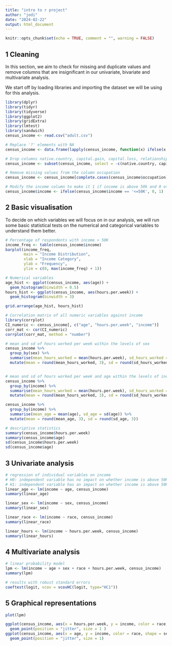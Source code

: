 ```yaml
---
title: "intro to r project"
author: "jodi"
date: "2024-02-22"
output: html_document
---
```


```r
knitr::opts_chunk$set(echo = TRUE, comment = "", warning = FALSE)
```

## 1 Cleaning

In this section, we aim to check for missing and duplicate values and remove columns that are insignificant in our univariate, bivariate and multivariate analysis.

We start off by loading libraries and importing the dataset we will be using for this analysis.

```r
library(dplyr)
library(tidyr)
library(tidyverse)
library(ggplot2)
library(gridExtra)
library(lmtest)
library(sandwich)
census_income <- read.csv("adult.csv")
```

```r
# Replace '?' elements with NA
census_income <- data.frame(lapply(census_income, function(x) ifelse(x == '?', NA, x)))

# Drop columns native.country, capital.gain, capital.loss, relationship, and education.num
census_income <- subset(census_income, select = -c(native.country, capital.gain, capital.loss, relationship, education.num))

# Remove missing values from the column occupation
census_income <- census_income[complete.cases(census_income$occupation), ]

# Modify the income column to make it 1 if income is above 50k and 0 otherwise
census_income$income <- ifelse(census_income$income == '<=50K', 0, 1)
```

## 2 Basic visualisation

To decide on which variables we will focus on in our analysis, we will run some basic statistical tests on the numerical and categorical variables to understand them better.

```r
# Percentage of respondents with income > 50K
income_freq <- table(census_income$income)
barplot(income_freq, 
        main = "Income Distribution", 
        xlab = "Income Category", 
        ylab = "Frequency", 
        ylim = c(0, max(income_freq) + 1))
```
```r
# Numerical variables
age_hist <- ggplot(census_income, aes(age)) +
  geom_histogram(binwidth = 0.5)
hours_hist <- ggplot(census_income, aes(hours.per.week)) +
  geom_histogram(binwidth = 3)

grid.arrange(age_hist, hours_hist)
```

```r
# Correlation matrix of all numeric variables against income
library(corrplot)
CI_numeric <- census_income[, c("age", "hours.per.week", "income")]
corr_mat <- cor(CI_numeric)
corrplot(corr_mat, method = "number")
```
```r
# mean and sd of hours worked per week within the levels of sex
census_income %>%
  group_by(sex) %>%
  summarise(mean_hours_worked = mean(hours.per.week), sd_hours_worked = sd(hours.per.week)) %>%
  mutate(mean = round(mean_hours_worked, 3), sd = round(sd_hours_worked, 3))


# mean and sd of hours worked per week and age within the levels of income
census_income %>%
  group_by(income) %>%
  summarise(mean_hours_worked = mean(hours.per.week), sd_hours_worked = sd(hours.per.week)) %>%
  mutate(mean = round(mean_hours_worked, 3), sd = round(sd_hours_worked, 3))

census_income %>%
  group_by(income) %>%
  summarise(mean_age = mean(age), sd_age = sd(age)) %>%
  mutate(mean = round(mean_age, 3), sd = round(sd_age, 3))
```

```r
# descriptive statistics
summary(census_income$hours.per.week)
summary(census_income$age)
sd(census_income$hours.per.week)
sd(census_income$age)
```


## 3 Univariate analysis

```r
# regression of individual variables on income
# H0: independent variable has no impact on whether income is above 50K
# H1: independent variable has an impact on whether income is above 50K
linear_age <- lm(income ~ age, census_income)
summary(linear_age)
```

```r
linear_sex <- lm(income ~ sex, census_income)
summary(linear_sex)
```

```r
linear_race <- lm(income ~ race, census_income)
summary(linear_race)
```

```r
linear_hours <- lm(income ~ hours.per.week, census_income)
summary(linear_hours)
```

## 4 Multivariate analysis

```r
# linear probability model
lpm <- lm(income ~ age + sex + race + hours.per.week, census_income)
summary(lpm)
```

```r
# results with robust standard errors
coeftest(logit, vcov = vcovHC(logit, type="HC1"))
```

## 5 Graphical representations

```r
plot(lpm)
```

```r
ggplot(census_income, aes(x = hours.per.week, y = income, color = race, shape = sex)) +
  geom_point(position = "jitter", size = 1 )
ggplot(census_income, aes(x = age, y = income, color = race, shape = sex)) +
  geom_point(position = "jitter", size = 1)
```
